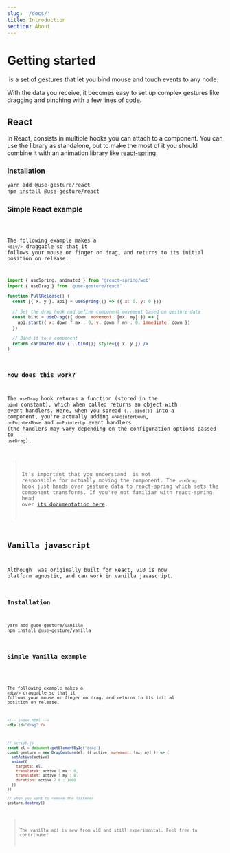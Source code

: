 ```yaml
---
slug: '/docs/'
title: Introduction
section: About
---
```



# Getting started

&zwnj;<UseGesture /> is a set of gestures that let you bind mouse and touch events to any node.

With the data you receive, it becomes easy to set up complex gestures like dragging and pinching with a few lines of code.

<carbon-ad />

## React

In React, <UseGesture pkg="react"/> consists in multiple hooks you can attach to a component. You can use the library as standalone, but to make the most of it you should combine it with an animation library like [react-spring](https://github.com/pmndrs/react-spring).

### Installation

```bash
yarn add @use-gesture/react
npm install @use-gesture/react
```

### Simple React example

<Code id="PullRelease" />

The following example makes a <EasterDiv><code>&lt;div/&gt;</code></EasterDiv> draggable so that it follows your mouse or finger on drag, and returns to its initial position on release.

```jsx
import { useSpring, animated } from '@react-spring/web'
import { useDrag } from '@use-gesture/react'

function PullRelease() {
  const [{ x, y }, api] = useSpring(() => ({ x: 0, y: 0 }))

  // Set the drag hook and define component movement based on gesture data
  const bind = useDrag(({ down, movement: [mx, my] }) => {
    api.start({ x: down ? mx : 0, y: down ? my : 0, immediate: down })
  })

  // Bind it to a component
  return <animated.div {...bind()} style={{ x, y }} />
}
```

### How does this work?

The `useDrag` hook returns a function (stored in the `bind` constant), which when called returns an object with event handlers. Here, when you spread `{...bind()}` into a component, you're actually adding `onPointerDown`,  `onPointerMove` and `onPointerUp` event handlers (the handlers may vary depending on the configuration options passed to `useDrag`). 

> It's important that you understand <UseGesture pkg="react" /> is not responsible for actually moving the component. The `useDrag` hook just hands over gesture data to react-spring which sets the component transforms. If you're not familiar with react-spring, head over [its documentation here](https://react-spring.io).

## Vanilla javascript

Although <UseGesture /> was originally built for React, v10 is now platform agnostic, and can work in vanilla javascript.

### Installation

```bash
yarn add @use-gesture/vanilla
npm install @use-gesture/vanilla
```

### Simple Vanilla example

<Code id="Vanilla" />

The following example makes a <EasterDiv><code>&lt;div/&gt;</code></EasterDiv> draggable so that it follows your mouse or finger on drag, and returns to its initial position on release.

```html
<!-- index.html -->
<div id="drag" />
```

```js
// script.js
const el = document.getElementById('drag')
const gesture = new DragGesture(el, ({ active, movement: [mx, my] }) => {
  setActive(active)
  anime({
    targets: el,
    translateX: active ? mx : 0,
    translateY: active ? my : 0,
    duration: active ? 0 : 1000
  })
})

// when you want to remove the listener
gesture.destroy()
```

> The vanilla api is new from v10 and still experimental. Feel free to contribute!
